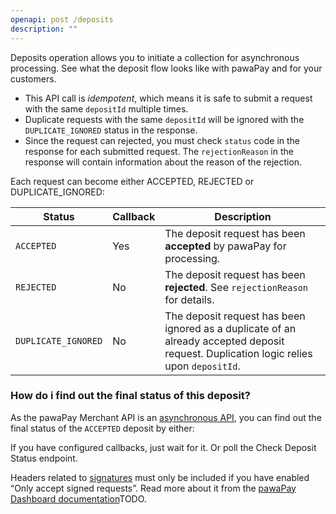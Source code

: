 ```yaml
---
openapi: post /deposits
description: ""
---
```

Deposits operation allows you to initiate a collection for asynchronous processing.
<Card title="Learn more!" icon="readme" href="/deposits" horizontal="true">
    See what the deposit flow looks like with pawaPay and for your customers.
</Card>

* This API call is <em>idempotent</em>, which means it is safe to submit a request with the same `depositId` multiple times. 
* Duplicate requests with the same `depositId` will be ignored with the `DUPLICATE_IGNORED` status in the response.
* Since the request can rejected, you must check `status` code in the response for each submitted request. The `rejectionReason` in the response will contain information about the reason of the rejection.

Each request can become either ACCEPTED, REJECTED or DUPLICATE_IGNORED:

Status | <Tooltip tip="Will a callback be delivered after receiving this status on initiation?">Callback</Tooltip> | Description
-------|----------|------------
`ACCEPTED` | Yes | The deposit request has been **accepted** by pawaPay for processing.
`REJECTED` | No | The deposit request has been **rejected**. See `rejectionReason` for details.
`DUPLICATE_IGNORED` | No | The deposit request has been ignored as a duplicate of an already accepted deposit request. Duplication logic relies upon `depositId`.


### How do i find out the final status of this deposit?
As the pawaPay Merchant API is an [asynchronous API](/implementation#asynchronous-api), you can find out the final status of the `ACCEPTED` deposit by either:

<CardGroup cols={2}>
    <Card title="Waiting for a callback" icon="webhook" href="deposit-callback" horizontal="true">
        If you have configured callbacks, just wait for it.
    </Card>
    <Card title="Checking the status" icon="code-compare" href="check-deposit-status" horizontal="true">
        Or poll the Check Deposit Status endpoint.
    </Card>
</CardGroup>

<Info>Headers related to [signatures](/using_the_api#signatures) must only be included if you have enabled “Only accept signed requests”. Read more about it from the [pawaPay Dashboard documentation]()TODO.</Info>